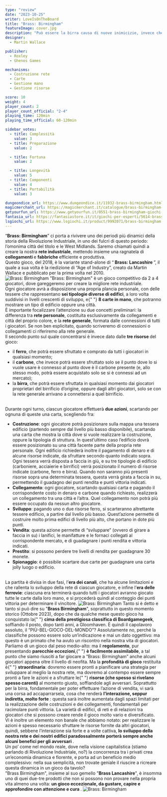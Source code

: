 ```yaml
---
type: "review"
date: "2023-10-25"
writer: LoveIsOnTheBoard
title: "Brass: Birmingham"
featureImage: cover.jpg
description: "Può essere la birra causa di nuove inimicizie, invece che di amicizie?"
designer:
  - Martin Wallace

publisher:
  - Roxley
  - Ghenos Games

mechanisms:
  - Costruzione rete
  - Carte
  - Gestione mano
  - Gestione risorse

score: 10
weight: 4
player_count: 2
player_count_official: "2-4"
playing_time: 120min
playing_time_official: 60-120min

sidebar_votes:
  - title: Complessità
    value: 3
  - title: Preparazione
    value: 2

  - title: Fortuna
    value: 2

  - title: Longevità
    value: 5
  - title: Componenti
    value: 4
  - title: Portabilità
    value: 3

dungeondice_url: https://www.dungeondice.it/11932-brass-birmingham.html
magicmerchant_url: https://magicmerchant.it/catalogue/brass-birmingham-49334/
getyourfun_url: https://www.getyourfun.it/0551-brass-birmingham-giochi-gestionali.html
fantasia_url: https://fantasiastore.it/it/giochi-per-esperti/5614-brass-birmingham.html
lsgiochi_url: https://www.lsgiochi.it/product/9992071/brass-birmingham
---
```


<Setting>
  “<strong>Brass: Birmingham</strong>” ci porta a rivivere uno dei periodi più
  dinamici della storia della Rivoluzione Industriale, in uno dei fulcri di
  questo periodo: l’omonima città del titolo e le West Midlands. Saremo chiamati
  quindi a creare la nostra <strong>rete industriale</strong>, mettendo insieme
  una ragnatela di <strong>collegamenti </strong>e <strong>fabbriche </strong>
  efficiente e produttiva.
  <br />
  Questo gioco, del 2018, è la variante stand-alone di “<strong>
    Brass: Lancashire
  </strong>”, il quale a sua volta è la riedizione di “Age of Industry”, creato da
  Martin Wallace e pubblicato per la prima volta nel 2010.
  <br />
</Setting>

<img src="./game1.jpg?t=1" alt="Brass: Birmingham" />

<Rules>
  "Brass: Birmingham" è un gioco competitivo da 2 a 4 giocatori, dove
  gareggeremo per creare la migliore rete industriale.
  <br />
  Ogni giocatore avrà a disposizione una propria plancia personale, con delle
  tessere che rappresentano <strong>sei tipologie diverse di edifici</strong>, a
  loro volta suddivisi in livelli crescenti di sviluppo, e{" "}
  <strong>8 carte in mano</strong>, che potranno mostrare un tipo di edificio
  oppure una città.
  <br />È importante focalizzare l’attenzione su due concetti preliminari: la differenza
  tra <strong>rete personale</strong>, costituita esclusivamente da collegamenti
  e città del proprio colore, e la <strong>rete generale</strong>, formata dalle
  connessioni di tutti i giocatori. Se non ben esplicitato, quando scriveremo di
  connessioni o collegamenti ci riferiremo alla rete generale.
  <br />
  Il secondo punto sul quale concentrarsi è invece dato dalle
  <strong> tre risorse </strong>del gioco:
  <br />
  <ul>
    <li>
      il <strong>ferro</strong>, che potrà essere sfruttato e comprato da tutti
      i giocatori in qualsiasi momento;
      <br />
    </li>
    <li>
      il <strong>carbone</strong>, che invece potrà essere sfruttato solo se il
      punto dove lo si vuole usare è connesso al punto dove è il carbone
      presente (e, allo stesso modo, potrà essere acquistato solo se si è
      connessi ad un mercato);
    </li>
    <li>
      la <strong>birra</strong>, che potrà essere sfruttata in qualsiasi momento
      dai giocatori proprietari del birrificio d’origine, oppure dagli altri
      giocatori, solo se con la rete generale arrivano a connettersi a quel
      birrificio.
    </li>
  </ul>
  <br />
  Durante ogni turno, ciascun giocatore effettuerà <strong>due azioni</strong>,
  scartando per ognuna di queste una carta, scegliendo fra:
  <ul>
    <li>
      <strong>Costruzione</strong>: ogni giocatore potrà posizionare sulla mappa
      una tessera edificio (partendo sempre dal livello più basso disponibile),
      scartando una carta che mostra la città dove si vuole realizzare la
      costruzione, oppure la tipologia di struttura. In quest’ultimo caso
      l’edificio dovrà essere posizionato su una città facente parte della
      propria rete personale. Ogni edificio richiederà inoltre il pagamento di
      denaro e di alcune risorse indicate, da sfruttare secondo quanto indicato
      sopra. Ogni tessera verrà disposta a faccia in giù, e su tre tipologie di
      edificio (carboniere, acciaierie e birrifici) verrà posizionato il numero
      di risorse indicate (carbone, ferro e birra). Quando non saranno più
      presenti risorse sopra una determinata tessera, questa verrà girata a
      faccia in su, permettendo il guadagno dei punti rendita e punti vittoria
      indicati.
    </li>
    <li>
      <strong>Collegamento</strong>: ogni giocatore, scartando qualsiasi carta e
      pagando il corrispondente costo in denaro e carbone quando richiesto,
      realizzerà un collegamento tra una città e l’altra. Quel collegamento non
      potrà più essere occupato da nessun altro giocatore.
    </li>
    <li>
      <strong>Sviluppo</strong>: pagando uno o due risorse ferro, si scarteranno
      altrettante tessere edificio, a partire dal livello più basso.
      Quest’azione permette di costruire molto prima edifici di livello più
      alto, che portano in dote più punti.
    </li>
    <li>
      <strong>Vendita</strong>: questa azione permette di “sviluppare” (ovvero
      di girare a faccia in su) i lanifici, le manifatture e le fornaci
      collegati al corrispondente mercato, e di guadagnare i punti rendita e
      vittoria indicati.
    </li>
    <li>
      <strong>Prestito</strong>: si possono perdere tre livelli di rendita per
      guadagnare 30 monete.
    </li>
    <li>
      <strong>Spionaggio</strong>: è possibile scartare due carte per guadagnare
      una carta jolly luogo o edificio.
          </li>
  </ul>
      <br />
      La partita è divisa in due fasi, l’<strong>era dei canali</strong>, che ha
      alcune limitazioni e che rallenta lo sviluppo della rete di ciascun
      giocatore, e infine l’<strong>era delle ferrovie</strong>: ciascuna era
      terminerà quando tutti i giocatori avranno giocato tutte le carte dalla
      loro mano, e si procederà quindi al conteggio dei punti vittoria per
      determinare il vincitore.

</Rules>

<img src="./game2.jpg?t=1" alt="Brass: Birmingham" />

<Feedback>
  Tanto si è detto e tanto si può dire su "<strong>Brass Birmingham</strong>",
  soprattutto in questo momento storico (Ottobre 2023), dopo che da qualche mese
  questo gioco ha conquistato la{" "}
  <strong>cima della prestigiosa classifica di Boardgamegeek</strong>, soffiando
  il posto, dopo tanti anni, a Gloomhaven. È quindi il capolavoro assoluto, il
  “PIÙ-BEL-GIOCO-DEL-MONDO”? Assolutamente no, perché la classifiche possono
  essere solo un’indicazione e mai un dato oggettivo: ma questo è un primato che
  ha avuto un riscontro nella nostra vita di giocatori.
  <br />
  Parliamo di un gioco dal peso medio-alto: ma il <strong>regolamento</strong>,
  pur presentando <strong>parecchie eccezioni</strong>,{" "}
  <strong>è facilmente assimilabile</strong>, a tal punto che siamo riusciti a
  far giocare a “Brass: Birmingham” anche alcuni giocatori appena oltre il
  livello di neofita. Ma la <strong>profondità di gioco</strong> restituita è{" "}
  <strong>straordinaria</strong>: dovremo essere pronti a pianificare una
  strategia per sviluppare al meglio la nostra rete, ma dovremo al contempo
  essere sempre
  <br />
  pronti a fare le azioni e a sfruttare le{" "}
  <strong>risorse (che spesso si rivelano spesso carenti)</strong> al momento
  giusto, soffiandole agli avversari. Soprattutto per la birra, fondamentale per
  poter effettuare l’azione di vendita, vi sarà una corsa ad accaparrarsela,
  cosa che renderà <strong>l’interazione, seppur indiretta, molto forte</strong>
  : questa sarà inoltre aumentata dagli spazi limitati per la realizzazione delle
  costruzioni e dei collegamenti, fondamentali per racimolare punti vittoria. La
  varietà di edifici, di reti e di relazioni tra giocatori che si possono creare
  rende il gioco molto vario e diversificato.
  <br />
  Vi è inoltre un elemento non banale che abbiamo notato: per realizzare le azioni
  è spesso necessario sfruttare le risorse fornite da altri giocatori, quindi, sebbene
  l’interazione sia forte e a volte cattiva, <strong>
    lo sviluppo della nostra rete e dei nostri edifici paradossalmente porterà
    sempre anche alcuni benefici per gli avversari
  </strong>
  .<br />
  Un po’ come nel mondo reale, dove nella visione capitalistica (stiamo parlando
  di Rivoluzione Industriale, no?) la concorrenza tra i privati crea un’economia
  dinamica e fiorente, e porta ad un beneficio medio complessivo: nella sua semplicità,
  non trovate geniale il riuscire a ricreare questa dinamica in un gioco da tavolo?
  <br />
  "Brass Birmingham", insieme al suo gemello "<strong>Brass Lancashire</strong>",
  è insomma uno di quei due-tre prodotti che non si possono non provare nella propria
  vita almeno una volta: <strong>
    un gioco eccezionale, da gustare, capire e approfondire con attenzione e
    cura
  </strong>.
</Feedback>

<img src="./game3.jpg?t=1" alt="Brass: Birmingham" />
